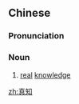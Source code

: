 ==Chinese==
{{zh-forms}}

===Pronunciation===
{{zh-pron
|m=zhēnzhī
|h=pfs=chṳ̂n-tî
|mn=chin-chai
|cat=n
}}

===Noun===
{{zh-noun}}

# [[real]] [[knowledge]]

[[zh:真知]]